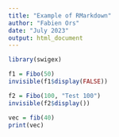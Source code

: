 ```yaml
---
title: "Example of RMarkdown"
author: "Fabien Ors"
date: "July 2023"
output: html_document
---
```


```r
library(swigex)
```

```r
f1 = Fibo(50)
invisible(f1$display(FALSE))
```

```r
f2 = Fibo(100, "Test 100")
invisible(f2$display())
```

```r
vec = fib(40)
print(vec)
```

